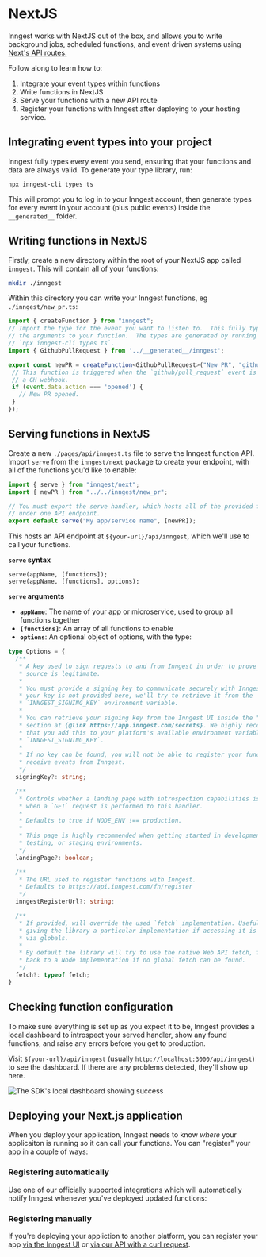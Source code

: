# NextJS

Inngest works with NextJS out of the box, and allows you to write background jobs,
scheduled functions, and event driven systems using <a href="https://nextjs.org/docs/api-routes/introduction" rel='nofollow'>Next's API routes.</a>

Follow along to learn how to:

1. Integrate your event types within functions
2. Write functions in NextJS
3. Serve your functions with a new API route
4. Register your functions with Inngest after deploying to your hosting service.

## Integrating event types into your project

Inngest fully types every event you send, ensuring that your functions and data are always
valid. To generate your type library, run:

```
npx inngest-cli types ts
```

This will prompt you to log in to your Inngest account, then generate types for every event
in your account (plus public events) inside the `__generated__` folder.

## Writing functions in NextJS

Firstly, create a new directory within the root of your NextJS app called `inngest`.  This
will contain all of your functions:

```bash
mkdir ./inngest
```

Within this directory you can write your Inngest functions, eg `./inngest/new_pr.ts`:

```typescript
import { createFunction } from "inngest";
// Import the type for the event you want to listen to.  This fully types
// the arguments to your function.  The types are generated by running
// `npx inngest-cli types ts`.
import { GithubPullRequest } from '../__generated__/inngest';

export const newPR = createFunction<GithubPullRequest>("New PR", "github/pull_request", ({ event }) => {
 // This function is triggered when the `github/pull_request` event is received via
 // a GH webhook.
 if (event.data.action === 'opened') {
   // New PR opened.
 }
});
```

## Serving functions in NextJS

Create a new `./pages/api/inngest.ts` file to serve the Inngest function API.
Import `serve` from the `inngest/next` package to create your endpoint, with all of the
functions you'd like to enable:


```typescript
import { serve } from "inngest/next";
import { newPR } from "../../inngest/new_pr";

// You must export the serve handler, which hosts all of the provided functions
// under one API endpoint.
export default serve("My app/service name", [newPR]);
```

This hosts an API endpoint at `${your-url}/api/inngest`, which we'll use to call your
functions.

**`serve` syntax**

```
serve(appName, [functions]);
serve(appName, [functions], options);
```

**`serve` arguments**

- **`appName`**:  The name of your app or microservice, used to group all functions together
- **`[functions]`**: An array of all functions to enable
- **`options`**: An optional object of options, with the type:

```ts
type Options = {
  /**
   * A key used to sign requests to and from Inngest in order to prove that the
   * source is legitimate.
   *
   * You must provide a signing key to communicate securely with Inngest. If
   * your key is not provided here, we'll try to retrieve it from the
   * `INNGEST_SIGNING_KEY` environment variable.
   *
   * You can retrieve your signing key from the Inngest UI inside the "Secrets"
   * section at {@link https://app.inngest.com/secrets}. We highly recommend
   * that you add this to your platform's available environment variables as
   * `INNGEST_SIGNING_KEY`.
   *
   * If no key can be found, you will not be able to register your functions or
   * receive events from Inngest.
   */
  signingKey?: string;

  /**
   * Controls whether a landing page with introspection capabilities is shown
   * when a `GET` request is performed to this handler.
   *
   * Defaults to true if NODE_ENV !== production.
   *
   * This page is highly recommended when getting started in development,
   * testing, or staging environments.
   */
  landingPage?: boolean;

  /**
   * The URL used to register functions with Inngest.
   * Defaults to https://api.inngest.com/fn/register
   */
  inngestRegisterUrl?: string;

  /**
   * If provided, will override the used `fetch` implementation. Useful for
   * giving the library a particular implementation if accessing it is not done
   * via globals.
   *
   * By default the library will try to use the native Web API fetch, falling
   * back to a Node implementation if no global fetch can be found.
   */
  fetch?: typeof fetch;
}
```

## Checking function configuration

To make sure everything is set up as you expect it to be, Inngest provides a local dashboard to introspect your served handler, show any found functions, and raise any errors before you get to production.

Visit `${your-url}/api/inngest` (usually `http://localhost:3000/api/inngest`) to see the dashboard. If there are any problems detected, they'll show up here.

![The SDK's local dashboard showing success](/assets/docs/sdk/landing.png)

## Deploying your Next.js application

When you deploy your application, Inngest needs to know _where_ your applicaiton is running so it can call your functions. You can "register" your app in a couple of ways:

### Registering automatically

Use one of our officially supported integrations which will automatically notify Inngest whenever you've deployed updated functions:

<ButtonCol>
<ButtonDeploy href="/docs/deploy/vercel?ref=docs-deploy" type="vercel" label="Learn how to install our official Vercel integration" />
<ButtonDeploy href="/docs/deploy/vercel?ref=docs-deploy" type="netlify" label="Learn how to install our official Netlify integration" />
</ButtonCol>

### Registering manually

If you're deploying your appliction to another platform, you can register your app [via the Inngest UI](/docs/deploy#registering-via-the-ui) or [via our API with a curl request](/docs/deploy#registering-via-the-api).


